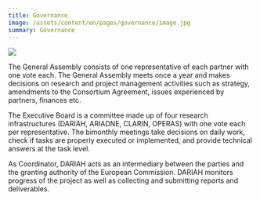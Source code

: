 ```yaml
---
title: Governance
image: /assets/content/en/pages/governance/image.jpg
summary: Governance
---
```

![](/assets/content/en/pages/governance/governance.png)

The General Assembly consists of one representative of each partner with one vote each. The General Assembly meets once a year and makes decisions on research and project management activities such as strategy, amendments to the Consortium Agreement, issues experienced by partners, finances etc.

The Executive Board is a committee made up of four research infrastructures (DARIAH, ARIADNE, CLARIN, OPERAS) with one vote each per representative. The bimonthly meetings take decisions on daily work, check if tasks are properly executed or implemented, and provide technical answers at the task level.

As Coordinator, DARIAH acts as an intermediary between the parties and the granting authority of the European Commission. DARIAH monitors progress of the project as well as collecting and submitting reports and deliverables.
